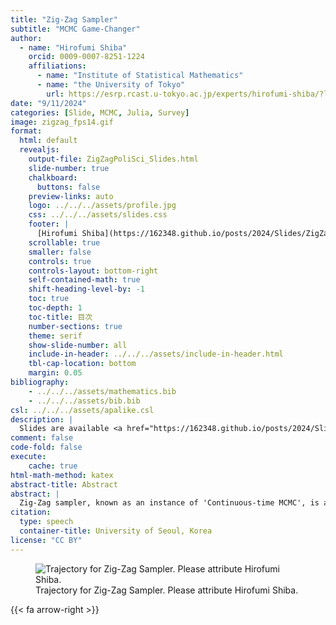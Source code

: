 ```yaml
---
title: "Zig-Zag Sampler"
subtitle: "MCMC Game-Changer"
author:
  - name: "Hirofumi Shiba"
    orcid: 0009-0007-8251-1224
    affiliations: 
      - name: "Institute of Statistical Mathematics"
      - name: "the University of Tokyo"
        url: https://esrp.rcast.u-tokyo.ac.jp/experts/hirofumi-shiba/?lang=en
date: "9/11/2024"
categories: [Slide, MCMC, Julia, Survey]
image: zigzag_fps14.gif
format:
  html: default
  revealjs: 
    output-file: ZigZagPoliSci_Slides.html
    slide-number: true
    chalkboard: 
      buttons: false
    preview-links: auto
    logo: ../../../assets/profile.jpg
    css: ../../../assets/slides.css
    footer: |
      [Hirofumi Shiba](https://162348.github.io/posts/2024/Slides/ZigZagPoliSci.html)
    scrollable: true
    smaller: false
    controls: true
    controls-layout: bottom-right
    self-contained-math: true
    shift-heading-level-by: -1
    toc: true
    toc-depth: 1
    toc-title: 目次
    number-sections: true
    theme: serif
    show-slide-number: all
    include-in-header: ../../../assets/include-in-header.html
    tbl-cap-location: bottom
    margin: 0.05
bibliography: 
    - ../../../assets/mathematics.bib
    - ../../../assets/bib.bib
csl: ../../../assets/apalike.csl
description: |
  Slides are available <a href="https://162348.github.io/posts/2024/Slides/ZigZagPoliSci_Slides.html" style="text-decoration: underline;">here</a>.
comment: false
code-fold: false
execute:
    cache: true
html-math-method: katex
abstract-title: Abstract
abstract: |
  Zig-Zag sampler, known as an instance of 'Continuous-time MCMC', is a cutting-edge sampling method that exhibits scalability and state-of-the-art performance on high-dimensional models including logistic model etc. This talk includes a brief introduction to the Zig-Zag sampler and the two important properties, irreversibility of its dynamics and thinning of Poisson point processes, followed by a few numerical experiments on logistic models with large and unbalanced data.
citation: 
  type: speech
  container-title: University of Seoul, Korea
license: "CC BY"
---
```


![Trajectory for Zig-Zag Sampler. Please attribute Hirofumi Shiba. <i class="fa-brands fa-creative-commons"></i> <i class="fa-brands fa-creative-commons-by"></i>](zigzag_fps14.gif)

```{=html}

```

{{< fa arrow-right >}}
